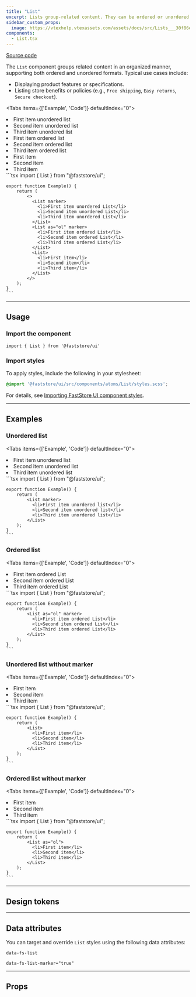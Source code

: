 ```yaml
---
title: "List"
excerpt: Lists group-related content. They can be ordered or unordered.
sidebar_custom_props:
  image: https://vtexhelp.vtexassets.com/assets/docs/src/Lists___30f86e23fa668d02441cd1173fc000a9.png
components:
  - List.tsx
---
```


[<i class="fa-brands fa-github"></i> Source code](https://github.com/vtex/faststore/tree/main/packages/components/src/atoms/List)

The `List` component groups related content in an organized manner, supporting both ordered and unordered formats. Typical use cases include:

- Displaying product features or specifications.
- Listing store benefits or policies (e.g., `Free shipping`, `Easy returns`, `Secure checkout`).

<Tabs items={['Example', 'Code']} defaultIndex="0">
  <Tab>
    <OverviewSection bigGap>
      <List marker>
        <li>First item unordered list</li>
        <li>Second item unordered list</li>
        <li>Third item unordered list</li>
      </List>
      <List as="ol" marker>
        <li>First item ordered list</li>
        <li>Second item ordered list</li>
        <li>Third item ordered list</li>
      </List>
      <List>
        <li>First item</li>
        <li>Second item</li>
        <li>Third item</li>
      </List>
    </OverviewSection>
  </Tab>
  <Tab>
    ```tsx
    import { List } from "@faststore/ui";

    export function Example() {
        return (
            <>
              <List marker>
                <li>First item unordered List</li>
                <li>Second item unordered List</li>
                <li>Third item unordered List</li>
              </List>
              <List as="ol" marker>
                <li>First item ordered List</li>
                <li>Second item ordered List</li>
                <li>Third item ordered List</li>
              </List>
              <List>
                <li>First item</li>
                <li>Second item</li>
                <li>Third item</li>
              </List>
            </>
        );
    }
    ```
  </Tab>
</Tabs>

---

## Usage

### Import the component

```tsx
import { List } from '@faststore/ui'
```

### Import styles

To apply styles, include the following in your stylesheet:

```scss
@import '@faststore/ui/src/components/atoms/List/styles.scss';
```

For details, see [Importing FastStore UI component styles](https://developers.vtex.com/docs/guides/faststore/using-themes-importing-ui-components-styles).

---

## Examples

### Unordered list

<Tabs items={['Example', 'Code']} defaultIndex="0">
  <Tab>
    <OverviewSection>
      <List marker>
        <li>First item unordered list</li>
        <li>Second item unordered list</li>
        <li>Third item unordered list</li>
      </List>
    </OverviewSection>
  </Tab>
  <Tab>
    ```tsx
    import { List } from "@faststore/ui";

    export function Example() {
        return (
            <List marker>
              <li>First item unordered list</li>
              <li>Second item unordered list</li>
              <li>Third item unordered list</li>
            </List>
        );
    }
    ```
  </Tab>
</Tabs>

### Ordered list

<Tabs items={['Example', 'Code']} defaultIndex="0">
  <Tab>
    <OverviewSection>
      <List as="ol" marker>
        <li>First item ordered List</li>
        <li>Second item ordered List</li>
        <li>Third item ordered List</li>
      </List>
    </OverviewSection>
  </Tab>
  <Tab>
    ```tsx
    import { List } from "@faststore/ui";

    export function Example() {
        return (
            <List as="ol" marker>
              <li>First item ordered List</li>
              <li>Second item ordered List</li>
              <li>Third item ordered List</li>
            </List>
        );
    }
    ```
  </Tab>
</Tabs>

### Unordered list without marker

<Tabs items={['Example', 'Code']} defaultIndex="0">
  <Tab>
    <OverviewSection>
      <List>
        <li>First item</li>
        <li>Second item</li>
        <li>Third item</li>
      </List>
    </OverviewSection>
  </Tab>
  <Tab>
    ```tsx
    import { List } from "@faststore/ui";

    export function Example() {
        return (
            <List>
              <li>First item</li>
              <li>Second item</li>
              <li>Third item</li>
            </List>
        );
    }
    ```
  </Tab>
</Tabs>

### Ordered list without marker

<Tabs items={['Example', 'Code']} defaultIndex="0">
  <Tab>
    <OverviewSection>
      <List as="ol">
        <li>First item</li>
        <li>Second item</li>
        <li>Third item</li>
      </List>
    </OverviewSection>
  </Tab>
  <Tab>
    ```tsx
    import { List } from "@faststore/ui";

    export function Example() {
        return (
            <List as="ol">
              <li>First item</li>
              <li>Second item</li>
              <li>Third item</li>
            </List>
        );
    }
    ```
  </Tab>
</Tabs>

---

## Design tokens

<TokenTable>
  <TokenRow token="--fs-list-style-unordered" value="initial" />
  <TokenRow token="--fs-list-style-ordered" value="decimal" />
</TokenTable>

---

## Data attributes

You can target and override `List` styles using the following data attributes:

`data-fs-list`

`data-fs-list-marker="true"`

---

## Props

<ComponentPropsSection component="List" />
